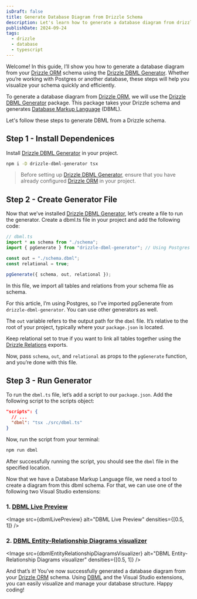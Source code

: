```yaml
---
isDraft: false
title: Generate Database Diagram from Drizzle Schema
description: Let's learn how to generate a database diagram from drizzle schema
publishDate: 2024-09-24
tags:
  - drizzle
  - database
  - typescript
---
```



Welcome! In this guide, I’ll show you how to generate a database diagram from your [Drizzle ORM][drizzle-orm] schema using the [Drizzle DBML Generator][drizzle-dbml-generator]. Whether you’re working with Postgres or another database, these steps will help you visualize your schema quickly and efficiently.

To generate a database diagram from [Drizzle ORM][drizzle-orm], we will use the [Drizzle DBML Generator][drizzle-dbml-generator] package. This package takes your Drizzle schema and generates [Database Markup Language][dbml] (DBML).

Let's follow these steps to generate DBML from a Drizzle schema.

## Step 1 - Install Dependenices

Install [Drizzle DBML Generator][drizzle-dbml-generator] in your project.

```bash
npm i -D drizzle-dbml-generator tsx
```

> Before setting up [Drizzle DBML Generator][drizzle-dbml-generator], ensure that you have already configured [Drizzle ORM][drizzle-orm] in your project.

## Step 2 - Create Generator File

Now that we’ve installed [Drizzle DBML Generator][drizzle-dbml-generator], let’s create a file to run the generator. Create a dbml.ts file in your project and add the following code:

```ts
// dbml.ts
import * as schema from "./schema";
import { pgGenerate } from "drizzle-dbml-generator"; // Using Postgres for this example

const out = "./schema.dbml";
const relational = true;

pgGenerate({ schema, out, relational });
```

In this file, we import all tables and relations from your schema file as schema.

For this article, I’m using Postgres, so I’ve imported pgGenerate from `drizzle-dbml-generator`. You can use other generators as well.

The `out` variable refers to the output path for the `dbml` file. It’s relative to the root of your project, typically where your `package.json` is located.

Keep relational set to true if you want to link all tables together using the [Drizzle Relations][drizzle-relations] exports.

Now, pass `schema`, `out`, and `relational` as props to the `pgGenerate` function, and you’re done with this file.

## Step 3 - Run Generator

To run the `dbml.ts` file, let’s add a script to our `package.json`. Add the following script to the scripts object:

```json
"scripts": {
  // ...
  "dbml": "tsx ./src/dbml.ts"
}
```

Now, run the script from your terminal:

```bash
npm run dbml
```

After successfully running the script, you should see the `dbml` file in the specified location.

Now that we have a Database Markup Language file, we need a tool to create a diagram from this dbml schema. For that, we can use one of the following two Visual Studio extensions:

### 1. [DBML Live Preview][dbml-live-preview]

<Image src={dbmlLivePreview} alt="DBML Live Preview" densities={[0.5, 1]} />

### 2. [DBML Entity-Relationship Diagrams visualizer][dbml-entity-relationship-diagrams-visualizer]

<Image
  src={dbmlEntityRelationshipDiagramsVisualizer}
  alt="DBML Entity-Relationship Diagrams visualizer"
  densities={[0.5, 1]}
/>

And that’s it! You’ve now successfully generated a database diagram from your [Drizzle ORM][drizzle-orm] schema. Using [DBML][dbml] and the Visual Studio extensions, you can easily visualize and manage your database structure. Happy coding!

[drizzle-orm]: https://orm.drizzle.team
[drizzle-relations]: https://orm.drizzle.team/docs/rqb#declaring-relations
[drizzle-dbml-generator]: https://github.com/L-Mario564/drizzle-dbml-generator
[dbml]: https://dbml.dbdiagram.io
[dbml-live-preview]: https://marketplace.visualstudio.com/items?itemName=nicolas-liger.dbml-viewer
[dbml-entity-relationship-diagrams-visualizer]: https://marketplace.visualstudio.com/items?itemName=bocovo.dbml-erd-visualizer
